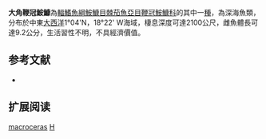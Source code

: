 {{Speciesbox
| name = 大角鞭冠鮟鱇
| image = 
| image_width = 250px
| image_caption = 
| status = NE
| status_system = IUCN3.1
| genus = Himantolophus
| species = macroceras
| authority = [[Bertelsen_&_Krefft|Bertelsen & Krefft]], 1988
| synonyms = 
}}
'''大角鞭冠鮟鱇'''為[[輻鰭魚綱|輻鰭魚綱]][[鮟鱇目|鮟鱇目]][[棘茄魚亞目|棘茄魚亞目]][[鞭冠鮟鱇科|鞭冠鮟鱇科]]的其中一[[種|種]]，為深海魚類，分布於中東[[大西洋|大西洋]]1°04'N，18°22' W海域，棲息深度可達2100公尺，雌魚體長可達9.2公分，生活習性不明，不具經濟價值。
==参考文献==
*{{FishBase_species|genus=Himantolophus|species=macroceras|year=2014|month=2}}

== 扩展阅读 ==
{{refbegin}}
{{wikispecies-inline|Himantolophus macroceras|大角鞭冠鮟鱇}}
{{refend}}
{{Taxonbar|from=Q2449459}}

[[Category:鞭冠鮟鱇屬|macroceras]]
[[Category:1988年描述的魚類|H]]


{{魚類小作品}}